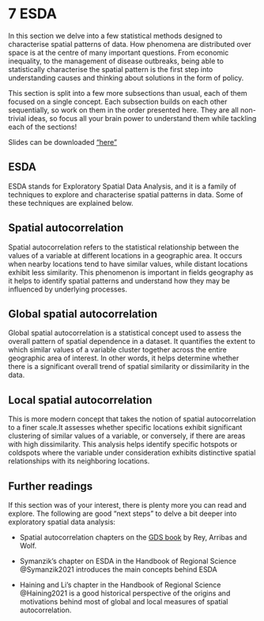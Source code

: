 # 7 ESDA {#sec-spatial-esda .unnumbered}

In this section we delve into a few statistical methods designed to characterise spatial patterns of data. How phenomena are distributed over space is at the centre of many important questions. From economic inequality, to the management of disease outbreaks, being able to statistically characterise the spatial pattern is the first step into understanding causes and thinking about solutions in the form of policy.

This section is split into a few more subsections than usual, each of them focused on a single concept. Each subsection builds on each other sequentially, so work on them in the order presented here. They are all non-trivial ideas, so focus all your brain power to understand them while tackling each of the sections!

Slides can be downloaded ["here"](/html/Week_ESDA_slides.pdf)

## ESDA

ESDA stands for Exploratory Spatial Data Analysis, and it is a family of techniques to explore and characterise spatial patterns in data. Some of these techniques are explained below.

## Spatial autocorrelation

Spatial autocorrelation refers to the statistical relationship between the values of a variable at different locations in a geographic area. It occurs when nearby locations tend to have similar values, while distant locations exhibit less similarity. This phenomenon is important in fields geography as it helps to identify spatial patterns and understand how they may be influenced by underlying processes.

## Global spatial autocorrelation

Global spatial autocorrelation is a statistical concept used to assess the overall pattern of spatial dependence in a dataset. It quantifies the extent to which similar values of a variable cluster together across the entire geographic area of interest. In other words, it helps determine whether there is a significant overall trend of spatial similarity or dissimilarity in the data.

## Local spatial autocorrelation

This is more modern concept that takes the notion of spatial autocorrelation to a finer scale.It assesses whether specific locations exhibit significant clustering of similar values of a variable, or conversely, if there are areas with high dissimilarity. This analysis helps identify specific hotspots or coldspots where the variable under consideration exhibits distinctive spatial relationships with its neighboring locations.

## Further readings

If this section was of your interest, there is plenty more you can read and explore. The following are good "next steps" to delve a bit deeper into exploratory spatial data analysis:

-   Spatial autocorrelation chapters on the [GDS book](https://geographicdata.science/book/intro.html#) by Rey, Arribas and Wolf.

-   Symanzik's chapter on ESDA in the Handbook of Regional Science @Symanzik2021 introduces the main concepts behind ESDA

-   Haining and Li's chapter in the Handbook of Regional Science @Haining2021 is a good historical perspective of the origins and motivations behind most of global and local measures of spatial autocorrelation.

